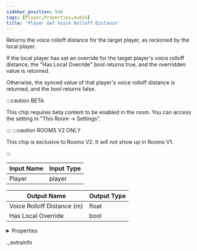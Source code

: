 ```yaml
---
sidebar_position: 546
tags: [Player,Properties,Audio]
title: 'Player Get Voice Rolloff Distance'
---
```


Returns the voice rolloff distance for the target player, as reckoned by the local player.

If the local player has set an override for the target player's voice rolloff distance, the "Has Local Override" bool returns true, and the overridden value is returned.

Otherwise, the synced value of that player's voice rolloff distance is returned, and the bool returns false.

:::caution BETA

This chip requires beta content to be enabled in the room. You can access the setting in "This Room -> Settings".

:::
:::caution ROOMS V2 ONLY

This chip is exclusive to Rooms V2. It will not show up in Rooms V1.

:::


<IChip uuid="7dd7ea91-2600-4002-804d-3a88d8b3b8a5" />

| Input Name | Input Type |
|-----------|-----------|
| Player | player |

| Output Name | Output Type |
|-----------|-----------|
| Voice Rolloff Distance (m) | float |
| Has Local Override | bool |


<details>
  <summary>Properties</summary>
  <div>
    <div>
    <table>
      <thead>
        <tr>
          <th>Room availability:</th>
          <th>Rooms V2 only</th>
        </tr>
        <tr>
          <th>Is beta required?</th>
          <th>Yes</th>
        </tr>
        <tr>
          <th>Is this chip a trolling risk?</th>
          <th>No</th>
        </tr>
        <tr>
          <th>Is this chip a role assignment risk?</th>
          <th>No</th>
        </tr>
        <tr>
          <th>Chip UUID</th>
          <th>7dd7ea91-2600-4002-804d-3a88d8b3b8a5</th>
        </tr>
      </thead>
    </table>
    </div>
  </div>
</details>

._extrainfo
